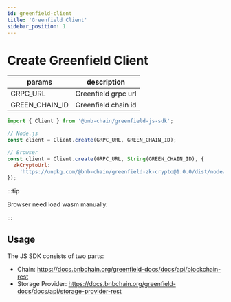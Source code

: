 ```yaml
---
id: greenfield-client
title: 'Greenfield Client'
sidebar_position: 1
---
```


# Create Greenfield Client

| params         | description         |
| -------------- | ------------------- |
| GRPC_URL       | Greenfield grpc url |
| GREEN_CHAIN_ID | Greenfield chain id |

```js
import { Client } from '@bnb-chain/greenfield-js-sdk';

// Node.js
const client = Client.create(GRPC_URL, GREEN_CHAIN_ID);

// Browser
const client = Client.create(GRPC_URL, String(GREEN_CHAIN_ID), {
  zkCryptoUrl:
    'https://unpkg.com/@bnb-chain/greenfield-zk-crypto@1.0.0/dist/node/zk-crypto.wasm',
});
```

:::tip

Browser need load wasm manually.

:::

## Usage

The JS SDK consists of two parts:

- Chain: https://docs.bnbchain.org/greenfield-docs/docs/api/blockchain-rest
- Storage Provider: https://docs.bnbchain.org/greenfield-docs/docs/api/storage-provider-rest
